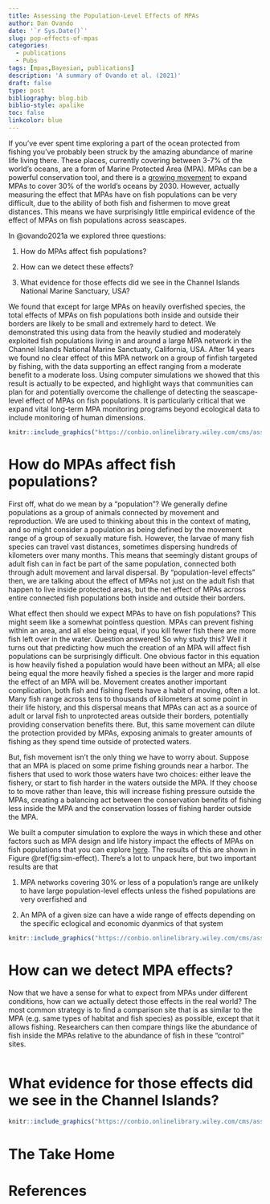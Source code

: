```yaml
---
title: Assessing the Population-Level Effects of MPAs
author: Dan Ovando
date: '`r Sys.Date()`'
slug: pop-effects-of-mpas
categories:
  - publications
  - Pubs
tags: [mpas,Bayesian, publications]
description: 'A summary of Ovando et al. (2021)'
draft: false
type: post
bibliography: blog.bib
biblio-style: apalike
toc: false
linkcolor: blue
---
```


If you've ever spent time exploring a part of the ocean protected from fishing you've probably been struck by the amazing abundance of marine life living there. These places, currently covering between 3-7% of the world's oceans, are a form of Marine Protected Area (MPA). MPAs can be a powerful conservation tool, and there is a [growing movement](https://www.campaignfornature.org/g7-nations-agree-to-historic-nature-compact) to expand MPAs to cover 30% of the world's oceans by 2030. However, actually measuring the effect that MPAs have on fish populations can be very difficult, due to the ability of both fish and fishermen to move great distances. This means we have surprisingly little empirical evidence of the effect of MPAs on fish populations across seascapes. 

In @ovando2021a we explored three questions:

1. How do MPAs affect fish populations?

2. How can we detect these effects?

3. What evidence for those effects did we see in the Channel Islands National Marine Sanctuary, USA?

We found that except for large MPAs on heavily overfished species, the total effects of MPAs on fish populations both inside and outside their borders are likely to be small and extremely hard to detect. We demonstrated this using data from the heavily studied and moderately exploited fish populations living in and around a large MPA network in the Channel Islands National Marine Sanctuaty, California, USA.  After 14 years we found no clear effect of this MPA network on a group of finfish targeted by fishing, with the data supporting an effect ranging from a moderate benefit to a moderate loss. Using computer simulations we showed that this result is actually to be expected, and highlight ways that communities can plan for and potentially overcome the challenge of detecting the seascape-level effect of MPAs on fish populations. It is particularly critical that we expand vital long-term MPA monitoring programs beyond ecological data to include monitoring of human dimensions. 

```r

knitr::include_graphics("https://conbio.onlinelibrary.wiley.com/cms/asset/4d20ecee-c6e9-447b-ab77-04a7477c5b44/cobi13782-fig-0005-m.jpg")

```

# How do MPAs affect fish populations?

First off, what do we mean by a "population"? We generally define populations as a group of animals connected by movement and reproduction. We are used to thinking about this in the context of mating, and so might consider a population as being defined by the movement range of a group of sexually mature fish. However, the larvae of many fish species can travel vast distances, sometimes dispersing hundreds of kilometers over many months. This means that seemingly distant groups of adult fish can in fact be part of the same population, connected both through adult movement and larval dispersal. By "population-level effects" then, we are talking about the effect of MPAs not just on the adult fish that happen to live inside protected areas, but the net effect of MPAs across entire connected fish populations both inside and outside their borders. 

What effect then should we expect MPAs to have on fish populations? This might seem like a somewhat pointless question. MPAs can prevent fishing within an area, and all else being equal, if you kill fewer fish there are more fish left over in the water. Question answered! So why study this? Well it turns out that predicting how much the creation of an MPA will affect fish populations can be surprisingly difficult. One obvious factor in this equation is how heavily fished a population would have been without an MPA; all else being equal the more heavily fished a species is the larger and more rapid the effect of an MPA will be. Movement creates another important complication, both fish and fishing fleets have a habit of moving, often a lot. Many fish range across tens to thousands of kilometers at some point in their life history, and this dispersal means that MPAs can act as a source of adult or larval fish to unprotected areas outside their borders, potentially providing conservation benefits there. But, this same movement can dilute the protection provided by MPAs, exposing animals to greater amounts of fishing as they spend time outside of protected waters. 

But, fish movement isn't the only thing we have to worry about. Suppose that an MPA is placed on some prime fishing grounds near a harbor. The fishers that used to work those waters have two choices: either leave the fishery, or start to fish harder in the waters outside the MPA. If they choose to to move rather than leave, this will increase fishing pressure outside the MPAs, creating a balancing act between the conservation benefits of fishing less inside the MPA and the conservation losses of fishing harder outside the MPA. 

We built a computer simulation to explore the ways in which these and other factors such as MPA design and life history impact the effects of MPAs on fish populations that you can explore [here](https://danovando.shinyapps.io/simmpa/). The results of this are shown in Figure \@ref(fig:sim-effect). There's a lot to unpack here, but two important results are that 
   
   1. MPA networks covering 30% or less of a population's range are unlikely to have large population-level effects unless the fished populations are very overfished and 
   
   2.  An MPA of a given size can have a wide range of effects depending on the specific eclogical and economic dyanmics of that system


```r
knitr::include_graphics("https://conbio.onlinelibrary.wiley.com/cms/asset/50d586f6-8df2-4385-b338-a5f10a556f5f/cobi13782-fig-0001-m.jpg")
```

# How can we detect MPA effects?

Now that we have a sense for what to expect from MPAs under different conditions, how can we actually detect those effects in the real world? The most common strategy is to find a comparison site that is as similar to the MPA (e.g. same types of habitat and fish species) as possible, except that it allows fishing. Researchers can then compare things like the abundance of fish inside the MPAs relative to the abundance of fish in these "control" sites. 

```r

```


# What evidence for those effects did we see in the Channel Islands?

```r
knitr::include_graphics("https://conbio.onlinelibrary.wiley.com/cms/asset/f49aefdf-5480-4d14-8135-12dea9ff99b7/cobi13782-fig-0002-m.jpg")
```


# The Take Home

# References